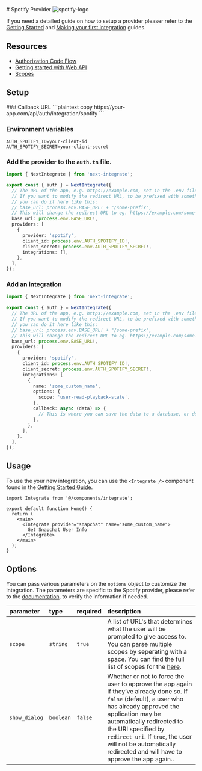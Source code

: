 
<div className="flex w-full items-center justify-between gap-4">
  # Spotify Provider
  <Image src="/icons/spotify.svg" alt="spotify-logo" width={48} height={48} />
</div>

If you need a detailed guide on how to setup a provider pleaser refer to the [Getting Started](/docs/getting-started) and [Making your first integration](/docs/making-your-first-integration) guides.

## Resources

- [Authorization Code Flow](https://developer.spotify.com/documentation/web-api/tutorials/code-flow)
- [Getting started with Web API](https://developer.spotify.com/documentation/web-api/tutorials/getting-started)
- [Scopes](https://developer.spotify.com/documentation/web-api/concepts/scopes)

## Setup

<Steps>
### Callback URL
```plaintext copy
https://your-app.com/api/auth/integration/spotify
```

### Environment variables

```.env filename=".env.local" copy
AUTH_SPOTIFY_ID=your-client-id
AUTH_SPOTIFY_SECRET=your-client-secret
```

### Add the provider to the `auth.ts` file.

```ts filename="auth.ts" copy {11-16}
import { NextIntegrate } from 'next-integrate';

export const { auth } = NextIntegrate({
  // The URL of the app, e.g. https://example.com, set in the .env file.
  // If you want to modify the redirect URL, to be prefixed with something else,
  // you can do it here like this:
  // base_url: process.env.BASE_URL! + "/some-prefix",
  // This will change the redirect URL to eg. https://example.com/some-prefix/api/auth/integrations/google
  base_url: process.env.BASE_URL!,
  providers: [
    {
      provider: 'spotify',
      client_id: process.env.AUTH_SPOTIFY_ID!,
      client_secret: process.env.AUTH_SPOTIFY_SECRET!,
      integrations: [],
    },
  ],
});
```

### Add an integration

```ts copy filename="auth.ts" {16-24}
import { NextIntegrate } from 'next-integrate';

export const { auth } = NextIntegrate({
  // The URL of the app, e.g. https://example.com, set in the .env file.
  // If you want to modify the redirect URL, to be prefixed with something else,
  // you can do it here like this:
  // base_url: process.env.BASE_URL! + "/some-prefix",
  // This will change the redirect URL to eg. https://example.com/some-prefix/api/auth/integrations/google
  base_url: process.env.BASE_URL!,
  providers: [
    {
      provider: 'spotify',
      client_id: process.env.AUTH_SPOTIFY_ID!,
      client_secret: process.env.AUTH_SPOTIFY_SECRET!,
      integrations: [
        {
          name: 'some_custom_name',
          options: {
            scope: 'user-read-playback-state',
          },
          callback: async (data) => {
            // This is where you can save the data to a database, or do something else with it.
          },
        },
      ],
    },
  ],
});
```

</Steps>

## Usage

To use the your new integration, you can use the `<Integrate />` component found in the [Getting Started Guide]("docs/getting-started#create-an-integrate-components").

```tsx copy {1, 6-8}
import Integrate from '@/components/integrate';

export default function Home() {
  return (
    <main>
      <Integrate provider="snapchat" name="some_custom_name">
        Get Snapchat User Info
      </Integrate>
    </main>
  );
}
```

## Options

You can pass various parameters on the `options` object to customize the integration. The parameters are specific to the Spotify provider, please refer to the [documentation](https://developer.spotify.com/documentation/web-api/tutorials/code-flow), to verify the information if needed.

| parameter     | type      | required | description                                                                                                                                                                                                                                                                                                                           |
| :------------ | :-------- | :------- | :------------------------------------------------------------------------------------------------------------------------------------------------------------------------------------------------------------------------------------------------------------------------------------------------------------------------------------ |
| `scope`       | `string`  | `true`   | A list of URL's that determines what the user will be prompted to give access to. You can parse multiple scopes by seperating with a space. You can find the full list of scopes for the [here](https://developer.spotify.com/documentation/web-api/concepts/scopes).                                                                 |
| `show_dialog` | `boolean` | `false`  | Whether or not to force the user to approve the app again if they’ve already done so. If `false` (default), a user who has already approved the application may be automatically redirected to the URI specified by `redirect_uri`. If `true`, the user will not be automatically redirected and will have to approve the app again.. |
